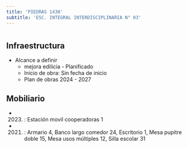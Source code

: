 ```yaml
---
title: 'PIEDRAS 1430'
subtitle: 'ESC. INTEGRAL INTERDISCIPLINARIA N° 03'
---
```


#
## Infraestructura

* Alcance a definir 
    + mejora edilicia - Planificado 
    + Inicio de obra: Sin fecha de inicio 
    + Plan de obras 2024 - 2027 






## Mobiliario

*  (2023) : Estación movil cooperadoras 1 

*  (2021) : Armario 4, Banco largo comedor 24, Escritorio 1, Mesa pupitre doble 15, Mesa usos múltiples 12, Silla escolar 31 



